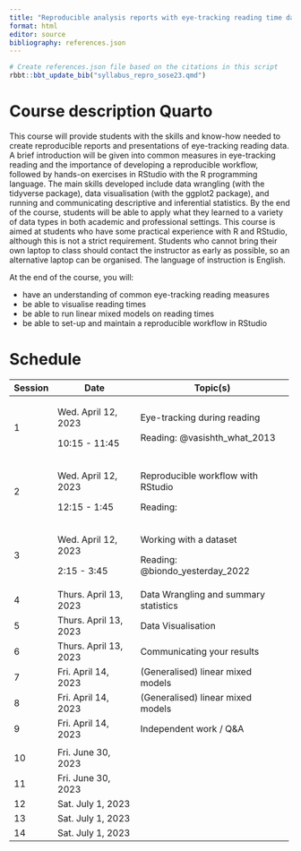 ```yaml
---
title: "Reproducible analysis reports with eye-tracking reading time data"
format: html
editor: source
bibliography: references.json
---
```


```r
# Create references.json file based on the citations in this script
rbbt::bbt_update_bib("syllabus_repro_sose23.qmd")
```

# Course description Quarto

This course will provide students with the skills and know-how needed to create reproducible reports and presentations of eye-tracking reading data. A brief introduction will be given into common measures in eye-tracking reading and the importance of developing a reproducible workflow, followed by hands-on exercises in RStudio with the R programming language. The main skills developed include data wrangling (with the tidyverse package), data visualisation (with the ggplot2 package), and running and communicating descriptive and inferential statistics. By the end of the course, students will be able to apply what they learned to a variety of data types in both academic and professional settings. This course is aimed at students who have some practical experience with R and RStudio, although this is not a strict requirement. Students who cannot bring their own laptop to class should contact the instructor as early as possible, so an alternative laptop can be organised. The language of instruction is English.

At the end of the course, you will:

-   have an understanding of common eye-tracking reading measures
-   be able to visualise reading times
-   be able to run linear mixed models on reading times
-   be able to set-up and maintain a reproducible workflow in RStudio

# Schedule

+---------+-----------------------+------------------------------------------+
| Session | Date                  | Topic(s)                                 |
+=========+=======================+==========================================+
| 1       | Wed. April 12, 2023   | Eye-tracking during reading              |
|         |                       |                                          |
|         | 10:15 - 11:45         | Reading: @vasishth_what_2013             |
+---------+-----------------------+------------------------------------------+
| 2       | Wed. April 12, 2023   | Reproducible workflow with RStudio       |
|         |                       |                                          |
|         | 12:15 - 1:45          | Reading:                                 |
+---------+-----------------------+------------------------------------------+
| 3       | Wed. April 12, 2023   | Working with a dataset                   |
|         |                       |                                          |
|         | 2:15 - 3:45           | Reading: @biondo_yesterday_2022          |
+---------+-----------------------+------------------------------------------+
| 4       | Thurs. April 13, 2023 | Data Wrangling and summary statistics    |
+---------+-----------------------+------------------------------------------+
| 5       | Thurs. April 13, 2023 | Data Visualisation                       |
+---------+-----------------------+------------------------------------------+
| 6       | Thurs. April 13, 2023 | Communicating your results               |
+---------+-----------------------+------------------------------------------+
| 7       | Fri. April 14, 2023   | (Generalised) linear mixed models        |
+---------+-----------------------+------------------------------------------+
| 8       | Fri. April 14, 2023   | (Generalised) linear mixed models        |
+---------+-----------------------+------------------------------------------+
| 9       | Fri. April 14, 2023   | Independent work / Q&A                   |
+---------+-----------------------+------------------------------------------+
|                                                                            |
+---------+-----------------------+------------------------------------------+
| 10      | Fri. June 30, 2023    |                                          |
+---------+-----------------------+------------------------------------------+
| 11      | Fri. June 30, 2023    |                                          |
+---------+-----------------------+------------------------------------------+
| 12      | Sat. July 1, 2023     |                                          |
+---------+-----------------------+------------------------------------------+
| 13      | Sat. July 1, 2023     |                                          |
+---------+-----------------------+------------------------------------------+
| 14      | Sat. July 1, 2023     |                                          |
+---------+-----------------------+------------------------------------------+
